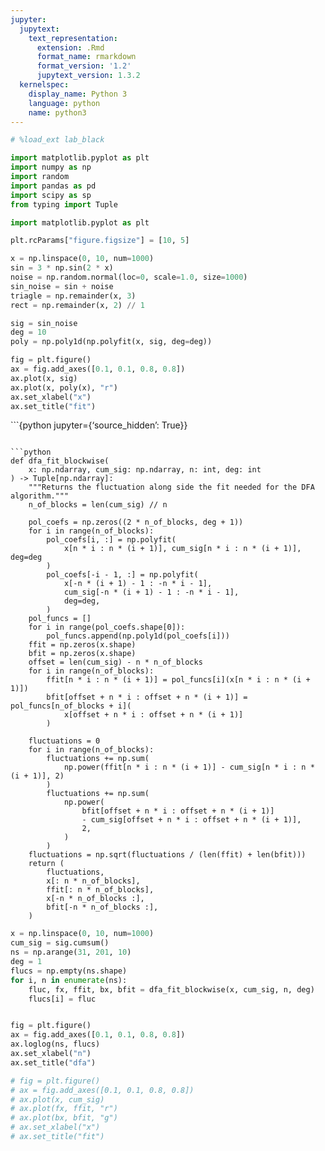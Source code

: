 ```yaml
---
jupyter:
  jupytext:
    text_representation:
      extension: .Rmd
      format_name: rmarkdown
      format_version: '1.2'
      jupytext_version: 1.3.2
  kernelspec:
    display_name: Python 3
    language: python
    name: python3
---
```


```python
# %load_ext lab_black
```

```python
import matplotlib.pyplot as plt
import numpy as np
import random
import pandas as pd
import scipy as sp
from typing import Tuple
```

```python
import matplotlib.pyplot as plt

plt.rcParams["figure.figsize"] = [10, 5]
```

```python
x = np.linspace(0, 10, num=1000)
sin = 3 * np.sin(2 * x)
noise = np.random.normal(loc=0, scale=1.0, size=1000)
sin_noise = sin + noise
triagle = np.remainder(x, 3)
rect = np.remainder(x, 2) // 1
```

```python
sig = sin_noise
deg = 10
poly = np.poly1d(np.polyfit(x, sig, deg=deg))

fig = plt.figure()
ax = fig.add_axes([0.1, 0.1, 0.8, 0.8])
ax.plot(x, sig)
ax.plot(x, poly(x), "r")
ax.set_xlabel("x")
ax.set_title("fit")
```

```{python jupyter={'source_hidden': True}}

```

```python
def dfa_fit_blockwise(
    x: np.ndarray, cum_sig: np.ndarray, n: int, deg: int
) -> Tuple[np.ndarray]:
    """Returns the fluctuation along side the fit needed for the DFA algorithm."""
    n_of_blocks = len(cum_sig) // n

    pol_coefs = np.zeros((2 * n_of_blocks, deg + 1))
    for i in range(n_of_blocks):
        pol_coefs[i, :] = np.polyfit(
            x[n * i : n * (i + 1)], cum_sig[n * i : n * (i + 1)], deg=deg
        )
        pol_coefs[-i - 1, :] = np.polyfit(
            x[-n * (i + 1) - 1 : -n * i - 1],
            cum_sig[-n * (i + 1) - 1 : -n * i - 1],
            deg=deg,
        )
    pol_funcs = []
    for i in range(pol_coefs.shape[0]):
        pol_funcs.append(np.poly1d(pol_coefs[i]))
    ffit = np.zeros(x.shape)
    bfit = np.zeros(x.shape)
    offset = len(cum_sig) - n * n_of_blocks
    for i in range(n_of_blocks):
        ffit[n * i : n * (i + 1)] = pol_funcs[i](x[n * i : n * (i + 1)])
        bfit[offset + n * i : offset + n * (i + 1)] = pol_funcs[n_of_blocks + i](
            x[offset + n * i : offset + n * (i + 1)]
        )

    fluctuations = 0
    for i in range(n_of_blocks):
        fluctuations += np.sum(
            np.power(ffit[n * i : n * (i + 1)] - cum_sig[n * i : n * (i + 1)], 2)
        )
        fluctuations += np.sum(
            np.power(
                bfit[offset + n * i : offset + n * (i + 1)]
                - cum_sig[offset + n * i : offset + n * (i + 1)],
                2,
            )
        )
    fluctuations = np.sqrt(fluctuations / (len(ffit) + len(bfit)))
    return (
        fluctuations,
        x[: n * n_of_blocks],
        ffit[: n * n_of_blocks],
        x[-n * n_of_blocks :],
        bfit[-n * n_of_blocks :],
    )
```

```python
x = np.linspace(0, 10, num=1000)
cum_sig = sig.cumsum()
ns = np.arange(31, 201, 10)
deg = 1
flucs = np.empty(ns.shape)
for i, n in enumerate(ns):
    fluc, fx, ffit, bx, bfit = dfa_fit_blockwise(x, cum_sig, n, deg)
    flucs[i] = fluc


fig = plt.figure()
ax = fig.add_axes([0.1, 0.1, 0.8, 0.8])
ax.loglog(ns, flucs)
ax.set_xlabel("n")
ax.set_title("dfa")

# fig = plt.figure()
# ax = fig.add_axes([0.1, 0.1, 0.8, 0.8])
# ax.plot(x, cum_sig)
# ax.plot(fx, ffit, "r")
# ax.plot(bx, bfit, "g")
# ax.set_xlabel("x")
# ax.set_title("fit")
```

```python

```

```python

```

```python

```

```python

```

```python

```

```python

```

```python

```

```python

```

```python

```

```python

```

```python

```

```python

```

```python

```

```python

```

```python

```
